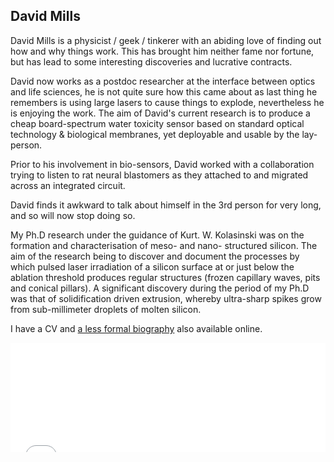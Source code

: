 == David Mills  ==

David Mills is a physicist / geek / tinkerer with an abiding love of finding out how and why things work. This has brought him neither fame nor fortune, but has lead to some interesting discoveries and lucrative contracts. 

David now works as a postdoc researcher at the interface between optics and life sciences, he is not quite sure how this came about as last thing he remembers is using large lasers to cause things to explode, nevertheless he is enjoying the work. The aim of David's current research is to produce a cheap board-spectrum water toxicity sensor based on standard optical technology &amp; biological membranes, yet deployable and usable by the lay-person. 

Prior to his involvement in bio-sensors, David worked with a collaboration trying to listen to rat neural blastomers as they attached to and migrated across an integrated circuit. 

David finds it awkward to talk about himself in the 3rd person for very long, and so will now stop doing so. 

My Ph.D research under the guidance of Kurt. W. Kolasinski was on the formation and characterisation of meso- and nano- structured silicon. The aim of the research being to discover and document the processes by which pulsed laser irradiation of a silicon surface at or just below the ablation threshold produces regular structures (frozen capillary waves, pits and conical pillars). A significant discovery during the period of my Ph.D was that of solidification driven extrusion, whereby ultra-sharp spikes grow from sub-millimeter droplets of molten silicon. 

I have a CV and [[Bio2|a less formal biography]] also available online. 

<html>
<iframe src="/cgi-bin/email.cgi" width="100%" height="175px" frameborder="0">
  <p>Your browser does not seem to support iframes.  Go to http://webshed.org/cgi-bin/email.cgi and fill out the capcha. Sorry.</p>
</iframe>
</html>